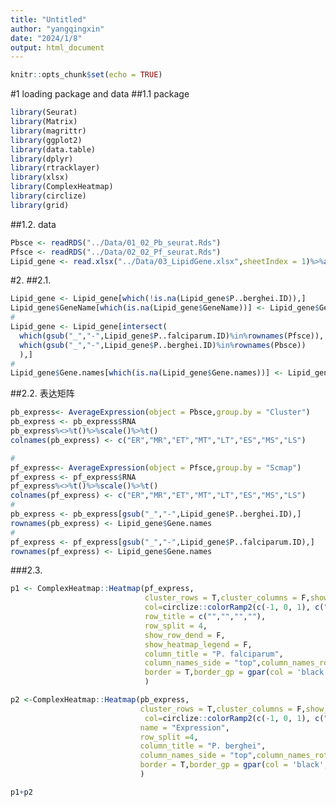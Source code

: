 ```yaml
---
title: "Untitled"
author: "yangqingxin"
date: "2024/1/8"
output: html_document
---
```


```r
knitr::opts_chunk$set(echo = TRUE)
```


#1 loading package and data
##1.1 package
```r
library(Seurat)
library(Matrix)
library(magrittr)
library(ggplot2)
library(data.table)
library(dplyr)
library(rtracklayer)
library(xlsx)
library(ComplexHeatmap)
library(circlize)
library(grid)
```
##1.2. data
```r
Pbsce <- readRDS("../Data/01_02_Pb_seurat.Rds")
Pfsce <- readRDS("../Data/02_02_Pf_seurat.Rds")
Lipid_gene <- read.xlsx("../Data/03_LipidGene.xlsx",sheetIndex = 1)%>%as.data.table()
```

#2. 
##2.1. 
```r
Lipid_gene <- Lipid_gene[which(!is.na(Lipid_gene$P..berghei.ID)),]
Lipid_gene$GeneName[which(is.na(Lipid_gene$GeneName))] <- Lipid_gene$GeneID[which(is.na(Lipid_gene$GeneName))]
#
Lipid_gene <- Lipid_gene[intersect(
  which(gsub("_","-",Lipid_gene$P..falciparum.ID)%in%rownames(Pfsce)),
  which(gsub("_","-",Lipid_gene$P..berghei.ID)%in%rownames(Pbsce))
  ),]
#
Lipid_gene$Gene.names[which(is.na(Lipid_gene$Gene.names))] <- Lipid_gene$P..falciparum.ID[which(is.na(Lipid_gene$Gene.names))]
```
##2.2. 表达矩阵
```r
pb_express<- AverageExpression(object = Pbsce,group.by = "Cluster")
pb_express <- pb_express$RNA
pb_express%<>%t()%>%scale()%>%t()
colnames(pb_express) <- c("ER","MR","ET","MT","LT","ES","MS","LS")

#
pf_express<- AverageExpression(object = Pfsce,group.by = "Scmap")
pf_express <- pf_express$RNA
pf_express%<>%t()%>%scale()%>%t()
colnames(pf_express) <- c("ER","MR","ET","MT","LT","ES","MS","LS")
#
pb_express <- pb_express[gsub("_","-",Lipid_gene$P..berghei.ID),]
rownames(pb_express) <- Lipid_gene$Gene.names
#
pf_express <- pf_express[gsub("_","-",Lipid_gene$P..falciparum.ID),]
rownames(pf_express) <- Lipid_gene$Gene.names
```
###2.3.
```r
p1 <- ComplexHeatmap::Heatmap(pf_express,
                              cluster_rows = T,cluster_columns = F,show_row_names = T,show_column_names = T,row_names_side = "left",
                              col=circlize::colorRamp2(c(-1, 0, 1), c("#2166AC", "white", "#B2182B")),
                              row_title = c("","","",""),
                              row_split = 4,
                              show_row_dend = F,
                              show_heatmap_legend = F,
                              column_title = "P. falciparum",
                              column_names_side = "top",column_names_rot = 45,clustering_method_rows = "complete",
                              border = T,border_gp = gpar(col = 'black', lwd = 2)
                              )  

p2 <-ComplexHeatmap::Heatmap(pb_express,
                             cluster_rows = T,cluster_columns = F,show_row_names = T,show_column_names = T,row_names_side = "left",
                              col=circlize::colorRamp2(c(-1, 0, 1), c("#2166AC", "white", "#B2182B")),
                             name = "Expression",
                             row_split =4,
                             column_title = "P. berghei",
                             column_names_side = "top",column_names_rot = 45,clustering_method_rows = "complete",
                             border = T,border_gp = gpar(col = 'black', lwd = 2)
                             )

p1+p2
```
